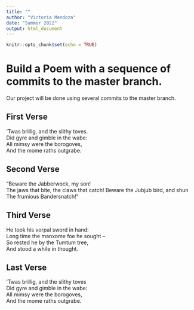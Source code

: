 ```yaml
---
title: ""
author: "Victoria Mendoza"
date: "Summer 2022"
output: html_document
---
```


```r
knitr::opts_chunk$set(echo = TRUE)
```
# Build a Poem with a sequence of commits to the master branch.
Our project will be done using several commits to the master branch.
<!-- Do not modify or change any text in "!--" bracketed areas such as this --- these are instructions to
you, if you change any of this the git program will notice it and compromise your git merging strategy !-->

## First Verse 
<!--Put the first five lines of a poem by Lewis Carrol in this section!-->
'Twas brillig, and the slithy toves.  
Did gyre and gimble in the wabe:  
All mimsy were the borogoves,  
And the mome raths outgrabe.  

## Second Verse
<!--Put the first five lines of a poem by Robert Frost here!-->
"Beware the Jabberwock, my son!  
The jaws that bite, the claws that catch!
Beware the Jubjub bird, and shun
The frumious Bandersnatch!"

## Third Verse
<!--Put the first two verses of The Walrus and the Carpenter here!-->
He took his vorpal sword in hand:  
Long time the manxome foe he sought --  
So rested he by the Tumtum tree,  
And stood a while in thought.  

## Last Verse
<!--Put a short poem of your choice 8-20 lines,here!-->
'Twas brillig, and the slithy toves  
Did gyre and gimble in the wabe:  
All mimsy were the borogoves,  
And the mome raths outgrabe.  